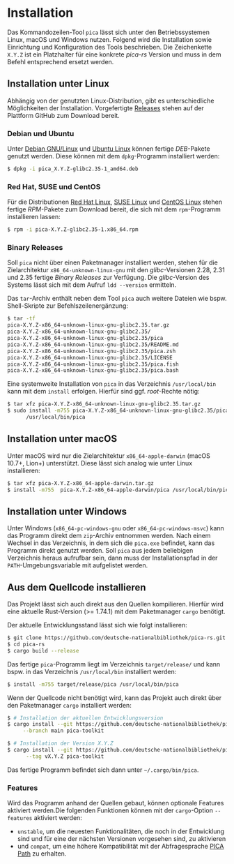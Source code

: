 # Installation {.unnumbered}

Das Kommandozeilen-Tool `pica` lässt sich unter den Betriebssystemen
Linux, macOS und Windows nutzen. Folgend wird die Installation sowie
Einrichtung und Konfiguration des Tools beschrieben. Die Zeichenkette
`X.Y.Z` ist ein Platzhalter für eine konkrete *pica-rs* Version und
muss in dem Befehl entsprechend ersetzt werden.

## Installation unter Linux

Abhängig von der genutzten Linux-Distribution, gibt es
unterschiedliche Möglichkeiten der Installation. Vorgefertigte
[Releases] stehen auf der Plattform GitHub zum Download bereit.

### Debian und Ubuntu

Unter [Debian GNU/Linux] und [Ubuntu Linux] können fertige
*DEB*-Pakete genutzt werden.  Diese können mit dem `dpkg`-Programm
installiert werden:

```.bash
$ dpkg -i pica_X.Y.Z-glibc2.35-1_amd64.deb
```

### Red Hat, SUSE und CentOS

Für die Distributionen [Red Hat Linux], [SUSE Linux] und [CentOS
Linux] stehen fertige *RPM*-Pakete zum Download bereit, die sich mit
dem `rpm`-Programm installieren lassen:

```.bash
$ rpm -i pica-X.Y.Z-glibc2.35-1.x86_64.rpm
```

### Binary Releases

Soll `pica` nicht über einen Paketmanager installiert werden, stehen
für die Zielarchitektur `x86_64-unknown-linux-gnu` mit den
*glibc*-Versionen 2.28, 2.31 und 2.35 fertige *Binary Releases* zur
Verfügung. Die *glibc*-Version des Systems lässt sich mit dem Aufruf
`ldd --version` ermitteln.

Das `tar`-Archiv enthält neben dem Tool `pica` auch weitere Dateien
wie bspw. Shell-Skripte zur Befehlszeilenergänzung:

```.bash
$ tar -tf
pica-X.Y.Z-x86_64-unknown-linux-gnu-glibc2.35.tar.gz
pica-X.Y.Z-x86_64-unknown-linux-gnu-glibc2.35/
pica-X.Y.Z-x86_64-unknown-linux-gnu-glibc2.35/pica
pica-X.Y.Z-x86_64-unknown-linux-gnu-glibc2.35/README.md
pica-X.Y.Z-x86_64-unknown-linux-gnu-glibc2.35/pica.zsh
pica-X.Y.Z-x86_64-unknown-linux-gnu-glibc2.35/LICENSE
pica-X.Y.Z-x86_64-unknown-linux-gnu-glibc2.35/pica.fish
pica-X.Y.Z-x86_64-unknown-linux-gnu-glibc2.35/pica.bash
```

Eine systemweite Installation von `pica` in das Verzeichnis
`/usr/local/bin` kann mit dem `install` erfolgen. Hierfür sind
ggf. *root*-Rechte nötig:

```.bash
$ tar xfz pica-X.Y.Z-x86_64-unknown-linux-gnu-glibc2.35.tar.gz
$ sudo install -m755 pica-X.Y.Z-x86_64-unknown-linux-gnu-glibc2.35/pica \
      /usr/local/bin/pica
```

## Installation unter macOS

Unter macOS wird nur die Zielarchitektur `x86_64-apple-darwin` (macOS
10.7+, Lion+) unterstützt. Diese lässt sich analog wie unter Linux
installieren:

```.bash
$ tar xfz pica-X.Y.Z-x86_64-apple-darwin.tar.gz
$ install -m755  pica-X.Y.Z-x86_64-apple-darwin/pica /usr/local/bin/pica
```

## Installation unter Windows

Unter Windows (`x86_64-pc-windows-gnu` oder `x86_64-pc-windows-msvc`)
kann das Programm direkt dem `zip`-Archiv entnommen werden. Nach einem
Wechsel in das Verzeichnis, in dem sich die `pica.exe` befindet, kann
das Programm direkt genutzt werden. Soll `pica` aus jedem beliebigen
Verzeichnis heraus aufrufbar sein, dann muss der Installationspfad in
der `PATH`-Umgebungsvariable mit aufgelistet werden.


## Aus dem Quellcode installieren

Das Projekt lässt sich auch direkt aus den Quellen
kompilieren. Hierfür wird eine aktuelle Rust-Version (>= 1.74.1) mit
dem Paketmanager `cargo` benötigt.

Der aktuelle Entwicklungsstand lässt sich wie folgt installieren:

```.bash
$ git clone https://github.com/deutsche-nationalbibliothek/pica-rs.git
$ cd pica-rs
$ cargo build --release
```

Das fertige `pica`-Programm liegt im Verzeichnis `target/release/` und
kann bspw. in das Verzeichnis `/usr/local/bin` installiert werden:

```.bash
$ install -m755 target/release/pica /usr/local/bin/pica
```

Wenn der Quellcode nicht benötigt wird, kann das Projekt auch direkt
über den Paketmanager `cargo` installiert werden:

```.bash
$ # Installation der aktuellen Entwicklungsversion
$ cargo install --git https://github.com/deutsche-nationalbibliothek/pica-rs \
     --branch main pica-toolkit

$ # Installation der Version X.Y.Z
$ cargo install --git https://github.com/deutsche-nationalbibliothek/pica-rs \
      --tag vX.Y.Z pica-toolkit
```

Das fertige Programm befindet sich dann unter `~/.cargo/bin/pica`.

### Features

Wird das Programm anhand der Quellen gebaut, können optionale Features
aktiviert werden.Die folgenden Funktionen können mit der
`cargo`-Option `--features` aktiviert werden:

- `unstable`, um die neuesten Funktionalitäten, die noch in der
  Entwicklung sind und für eine der nächsten Versionen vorgesehen
  sind, zu aktivieren
- und `compat`, um eine höhere Kompatibilität mit der Abfragesprache
  [PICA Path] zu erhalten.
  
[Releases]: https://github.com/deutsche-nationalbibliothek/pica-rs/releases
[CentOS Linux]: https://www.centos.org
[Debian GNU/Linux]: https://www.debian.org
[Red Hat Linux]: https://www.redhat.com
[SUSE Linux]: https:://www.suse.com
[Ubuntu Linux]: https://ubuntu.com
[PICA Path]: https://format.gbv.de/query/picapath
